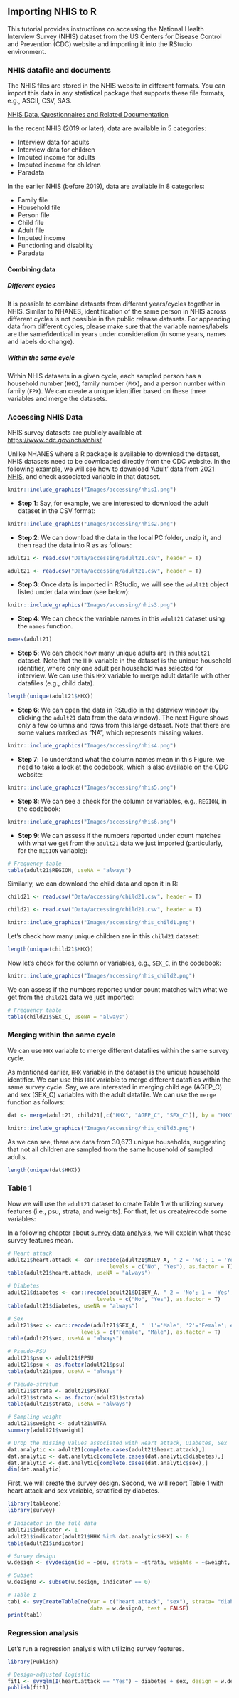 ## Importing NHIS to R {.unnumbered}

This tutorial provides instructions on accessing the National Health Interview Survey (NHIS) dataset from the US Centers for Disease Control and Prevention (CDC) website and importing it into the RStudio environment.

### NHIS datafile and documents

The NHIS files are stored in the NHIS website in different formats. You can import this data in any statistical package that supports these file formats, e.g., ASCII, CSV, SAS.

::: column-margin
[NHIS Data, Questionnaires and Related Documentation](https://www.cdc.gov/nchs/nhis/data-questionnaires-documentation.htm)
:::

::: column-margin
In the recent NHIS (2019 or later), data are available in 5 categories:

-   Interview data for adults
-   Interview data for children
-   Imputed income for adults
-   Imputed income for children
-   Paradata
:::

::: column-margin
In the earlier NHIS (before 2019), data are available in 8 categories:

-   Family file
-   Household file
-   Person file
-   Child file
-   Adult file
-   Imputed income
-   Functioning and disability
-   Paradata
:::

#### Combining data

##### Different cycles

It is possible to combine datasets from different years/cycles together in NHIS. Similar to NHANES, identification of the same person in NHIS across different cycles is not possible in the public release datasets. For appending data from different cycles, please make sure that the variable names/labels are the same/identical in years under consideration (in some years, names and labels do change).

##### Within the same cycle

Within NHIS datasets in a given cycle, each sampled person has a household number (`HHX`), family number (`FMX`), and a person number within family (`FPX`). We can create a unique identifier based on these three variables and merge the datasets.

### Accessing NHIS Data

::: column-margin
NHIS survey datasets are publicly available at <https://www.cdc.gov/nchs/nhis/>
:::

Unlike NHANES where a R package is available to download the dataset, NHIS datasets need to be downloaded directly from the CDC website. In the following example, we will see how to download 'Adult' data from [2021 NHIS](https://www.cdc.gov/nchs/nhis/2021nhis.htm), and check associated variable in that dataset.

```r
knitr::include_graphics("Images/accessing/nhis1.png")
```

-   **Step 1**: Say, for example, we are interested to download the adult dataset in the CSV format:

```r
knitr::include_graphics("Images/accessing/nhis2.png")
```

-   **Step 2**: We can download the data in the local PC folder, unzip it, and then read the data into R as as follows:

```r
adult21 <- read.csv("Data/accessing/adult21.csv", header = T)
```

```r
adult21 <- read.csv("Data/accessing/adult21.csv", header = T)
```

-   **Step 3**: Once data is imported in RStudio, we will see the `adult21` object listed under data window (see below):

```r
knitr::include_graphics("Images/accessing/nhis3.png")
```

-   **Step 4**: We can check the variable names in this `adult21` dataset using the `names` function.

```r
names(adult21)
```

-   **Step 5**: We can check how many unique adults are in this `adult21` dataset. Note that the `HHX` variable in the dataset is the unique household identifier, where only one adult per household was selected for interview. We can use this `HHX` variable to merge adult datafile with other datafiles (e.g., child data).

```r
length(unique(adult21$HHX))
```

-   **Step 6**: We can open the data in RStudio in the dataview window (by clicking the `adult21` data from the data window). The next Figure shows only a few columns and rows from this large dataset. Note that there are some values marked as "NA", which represents missing values.

```r
knitr::include_graphics("Images/accessing/nhis4.png")
```

-   **Step 7**: To understand what the column names mean in this Figure, we need to take a look at the codebook, which is also available on the CDC website:

```r
knitr::include_graphics("Images/accessing/nhis5.png")
```

-   **Step 8**: We can see a check for the column or variables, e.g., `REGION`, in the codebook:

```r
knitr::include_graphics("Images/accessing/nhis6.png")
```

-   **Step 9**: We can assess if the numbers reported under count matches with what we get from the `adult21` data we just imported (particularly, for the `REGION` variable):

```r
# Frequency table
table(adult21$REGION, useNA = "always") 
```

Similarly, we can download the child data and open it in R:

```r
child21 <- read.csv("Data/accessing/child21.csv", header = T)
```

```r
child21 <- read.csv("Data/accessing/child21.csv", header = T)
```

```r
knitr::include_graphics("Images/accessing/nhis_child1.png")
```

Let's check how many unique children are in this `child21` dataset:

```r
length(unique(child21$HHX))
```

Now let's check for the column or variables, e.g., `SEX_C`, in the codebook:

```r
knitr::include_graphics("Images/accessing/nhis_child2.png")
```

We can assess if the numbers reported under count matches with what we get from the `child21` data we just imported:

```r
# Frequency table
table(child21$SEX_C, useNA = "always") 
```

### Merging within the same cycle

::: callout-note
We can use `HHX` variable to merge different datafiles within the same survey cycle.
:::

As mentioned earlier, `HHX` variable in the dataset is the unique household identifier. We can use this `HHX` variable to merge different datafiles within the same survey cycle. Say, we are interested in merging child age (AGEP_C) and sex (SEX_C) variables with the adult datafile. We can use the `merge` function as follows:

```r
dat <- merge(adult21, child21[,c("HHX", "AGEP_C", "SEX_C")], by = "HHX", all = T)
```

```r
knitr::include_graphics("Images/accessing/nhis_child3.png")
```

As we can see, there are data from 30,673 unique households, suggesting that not all children are sampled from the same household of sampled adults.

```r
length(unique(dat$HHX))
```

### Table 1

Now we will use the `adult21` dataset to create Table 1 with utilizing survey features (i.e., psu, strata, and weights). For that, let us create/recode some variables:

::: column-margin
In a following chapter about [survey data analysis](surveydata.html), we will explain what these survey features mean.
:::

```r
# Heart attack
adult21$heart.attack <- car::recode(adult21$MIEV_A, " 2 = 'No'; 1 = 'Yes'; else = NA", 
                                levels = c("No", "Yes"), as.factor = T)
table(adult21$heart.attack, useNA = "always")

# Diabetes
adult21$diabetes <- car::recode(adult21$DIBEV_A, " 2 = 'No'; 1 = 'Yes'; else = NA", 
                            levels = c("No", "Yes"), as.factor = T)
table(adult21$diabetes, useNA = "always")

# Sex
adult21$sex <- car::recode(adult21$SEX_A, " '1'='Male'; '2'='Female'; else=NA", 
                       levels = c("Female", "Male"), as.factor = T)
table(adult21$sex, useNA = "always")

# Pseudo-PSU
adult21$psu <- adult21$PPSU
adult21$psu <- as.factor(adult21$psu)
table(adult21$psu, useNA = "always")

# Pseudo-stratum
adult21$strata <- adult21$PSTRAT
adult21$strata <- as.factor(adult21$strata)
table(adult21$strata, useNA = "always")

# Sampling weight
adult21$sweight <- adult21$WTFA
summary(adult21$sweight)

# Drop the missing values associated with Heart attack, Diabetes, Sex
dat.analytic <- adult21[complete.cases(adult21$heart.attack),]
dat.analytic <- dat.analytic[complete.cases(dat.analytic$diabetes),]
dat.analytic <- dat.analytic[complete.cases(dat.analytic$sex),]
dim(dat.analytic)
```

First, we will create the survey design. Second, we will report Table 1 with heart attack and sex variable, stratified by diabetes.

```r
library(tableone)
library(survey)

# Indicator in the full data
adult21$indicator <- 1
adult21$indicator[adult21$HHX %in% dat.analytic$HHX] <- 0
table(adult21$indicator)

# Survey design
w.design <- svydesign(id = ~psu, strata = ~strata, weights = ~sweight, data = adult21, nest = T)

# Subset
w.design0 <- subset(w.design, indicator == 0)

# Table 1
tab1 <- svyCreateTableOne(var = c("heart.attack", "sex"), strata= "diabetes", 
                          data = w.design0, test = FALSE)
print(tab1)
```

### Regression analysis

Let's run a regression analysis with utilizing survey features.

```r
library(Publish)

# Design-adjusted logistic
fit1 <- svyglm(I(heart.attack == "Yes") ~ diabetes + sex, design = w.design0, family = binomial)
publish(fit1)
```
